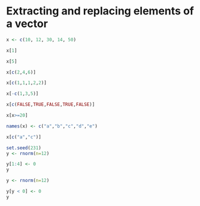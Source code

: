 # Extracting and replacing elements of a vector

```r
x <- c(10, 12, 30, 14, 50)
```

```r
x[1]
```

```r
x[5]
```

```r
x[c(2,4,6)]
```

```r
x[c(1,1,1,2,2)]
```

```r
x[-c(1,3,5)]
```

```r
x[c(FALSE,TRUE,FALSE,TRUE,FALSE)]
```

```r
x[x>=20]
```

```r
names(x) <- c("a","b","c","d","e")
```

```r
x[c("a","c")]
```

```r
set.seed(231)
y <- rnorm(n=12)
```

```r
y[1:4] <- 0
y
```

```r
y <- rnorm(n=12)
```

```r
y[y < 0] <- 0
y
```
